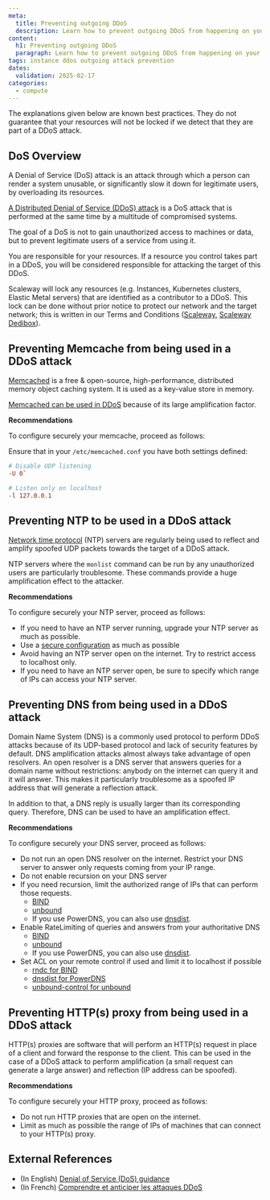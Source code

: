 ```yaml
---
meta:
  title: Preventing outgoing DDoS
  description: Learn how to prevent outgoing DDoS from happening on your Scaleway Instance
content:
  h1: Preventing outgoing DDoS
  paragraph: Learn how to prevent outgoing DDoS from happening on your Scaleway Instance
tags: instance ddos outgoing attack prevention
dates:
  validation: 2025-02-17
categories:
  - compute
---
```


<Message type="important">
  The explanations given below are known best practices. They do not guarantee that your resources will not be locked if we detect that they are part of a DDoS attack.
</Message>

## DoS Overview

A Denial of Service (DoS) attack is an attack through which a person can render a system unusable, or significantly slow it down for legitimate users, by overloading its resources.

[A Distributed Denial of Service (DDoS) attack](DDoS_Quick_Guide.pdf) is a DoS attack that is performed at the same time by a multitude of compromised systems.

The goal of a DoS is not to gain unauthorized access to machines or data, but to prevent legitimate users of a service from using it.

You are responsible for your resources.
If a resource you control takes part in a DDoS, you will be considered responsible for attacking the target of this DDoS.

Scaleway will lock any resources (e.g. Instances, Kubernetes clusters, Elastic Metal servers) that are identified as a contributor to a DDoS.
This lock can be done without prior notice to protect our network and the target network; this is written in our Terms and Conditions ([Scaleway](https://www.scaleway.com/en/terms/), [Scaleway Dedibox](https://www-uploads.scaleway.com/cgv_en_36883f3024.pdf)).

## Preventing Memcache from being used in a DDoS attack

[Memcached](https://memcached.org/) is a free & open-source, high-performance, distributed memory object caching system.
It is used as a key-value store in memory.

[Memcached can be used in DDoS](https://github.com/memcached/memcached/wiki/DDOS) because of its large amplification factor.

**Recommendations**

To configure securely your memcache, proceed as follows:

Ensure that in your `/etc/memcached.conf` you have both settings defined:

```conf
# Disable UDP listening
-U 0`

# Listen only on localhost
-l 127.0.0.1
```

## Preventing NTP to be used in a DDoS attack

[Network time protocol](https://en.wikipedia.org/wiki/Network_Time_Protocol) (NTP) servers are regularly being used to reflect and amplify spoofed UDP packets towards the target of a DDoS attack.

NTP servers where the `monlist` command can be run by any unauthorized users are particularly troublesome.
These commands provide a huge amplification effect to the attacker.

**Recommendations**

To configure securely your NTP server, proceed as follows:

- If you need to have an NTP server running, upgrade your NTP server as much as possible.
- Use a [secure configuration](https://github.com/team-cymru/network-security-templates/tree/master/Secure-NTP-Templates) as much as possible
- Avoid having an NTP server open on the internet. Try to restrict access to localhost only.
- If you need to have an NTP server open, be sure to specify which range of IPs can access your NTP server.

## Preventing DNS from being used in a DDoS attack

Domain Name System (DNS) is a commonly used protocol to perform DDoS attacks because of its UDP-based protocol and lack of security features by default.
DNS amplification attacks almost always take advantage of open resolvers.
An open resolver is a DNS server that answers queries for a domain name without restrictions: anybody on the internet can query it and it will answer.
This makes it particularly troublesome as a spoofed IP address that will generate a reflection attack.

In addition to that, a DNS reply is usually larger than its corresponding query.
Therefore, DNS can be used to have an amplification effect.

**Recommendations**

To configure securely your DNS server, proceed as follows:

- Do not run an open DNS resolver on the internet. Restrict your DNS server to answer only requests coming from your IP range.
- Do not enable recursion on your DNS server
- If you need recursion, limit the authorized range of IPs that can perform those requests.
  - [BIND](https://kb.isc.org/docs/aa-01316)
  - [unbound](https://nlnetlabs.nl/documentation/unbound/unbound.conf/)
  - If you use PowerDNS, you can also use [dnsdist](https://dnsdist.org/index.html).
- Enable RateLimiting of queries and answers from your authoritative DNS
  - [BIND](https://kb.isc.org/docs/aa-00994)
  - [unbound](https://nlnetlabs.nl/documentation/unbound/unbound.conf/)
  - If you use PowerDNS, you can also use [dnsdist](https://dnsdist.org/index.html).
- Set ACL on your remote control if used and limit it to localhost if possible
  - [rndc for BIND](https://mirror.apps.cam.ac.uk/pub/doc/redhat/redhat7.3/rhl-rg-en-7.3/s1-bind-rndc.html)
  - [dnsdist for PowerDNS](https://dnsdist.org/index.html)
  - [unbound-control for unbound](https://nlnetlabs.nl/documentation/unbound/unbound-control/)

## Preventing HTTP(s) proxy from being used in a DDoS attack

HTTP(s) proxies are software that will perform an HTTP(s) request in place of a client and forward the response to the client.
This can be used in the case of a DDoS attack to perform amplification (a small request can generate a large answer) and reflection (IP address can be spoofed).

**Recommendations**

To configure securely your HTTP proxy, proceed as follows:

- Do not run HTTP proxies that are open on the internet.
- Limit as much as possible the range of IPs of machines that can connect to your HTTP(s) proxy.

## External References

- (In English) [Denial of Service (DoS) guidance](https://www.ncsc.gov.uk/collection/denial-service-dos-guidance-collection)
- (In French) [Comprendre et anticiper les attaques DDoS](NP_Guide_DDoS.pdf)
